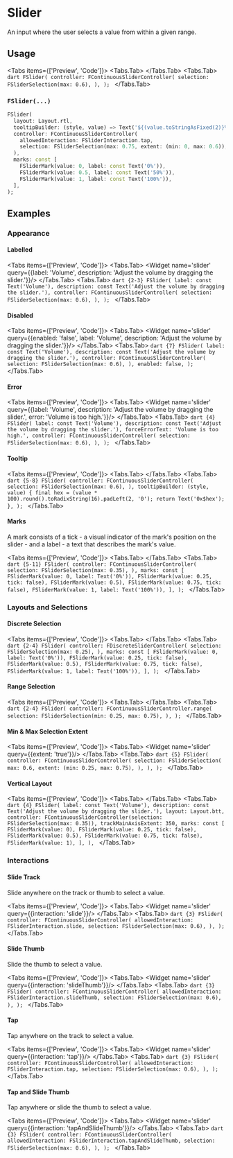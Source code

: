 
# Slider
An input where the user selects a value from within a given range.

<LinkBadgeGroup>
    <LinkBadge label="API Reference" href="https://pub.dev/documentation/forui/latest/forui.widgets.slider/forui.widgets.slider-library.html"/>
</LinkBadgeGroup>

## Usage

<Tabs items={['Preview', 'Code']}>
  <Tabs.Tab>
    <Widget name='slider'/>
  </Tabs.Tab>
  <Tabs.Tab>
        ```dart
        FSlider(
          controller: FContinuousSliderController(
            selection: FSliderSelection(max: 0.6),
          ),
        );
        ```
  </Tabs.Tab>
</Tabs>

### `FSlider(...)`

```dart
FSlider(
  layout: Layout.rtl,
  tooltipBuilder: (style, value) => Text('${(value.toStringAsFixed(2)}%'),
  controller: FContinuousSliderController(
    allowedInteraction: FSliderInteraction.tap,
    selection: FSliderSelection(max: 0.75, extent: (min: 0, max: 0.6)),
  ),
  marks: const [
    FSliderMark(value: 0, label: const Text('0%')),
    FSliderMark(value: 0.5, label: const Text('50%')),
    FSliderMark(value: 1, label: const Text('100%')),
  ],
);
```

## Examples

### Appearance

#### Labelled

<Tabs items={['Preview', 'Code']}>
  <Tabs.Tab>
    <Widget name='slider' query={{label: 'Volume', description: 'Adjust the volume by dragging the slider.'}}/>
  </Tabs.Tab>
  <Tabs.Tab>
        ```dart {2-3}
        FSlider(
          label: const Text('Volume'),
          description: const Text('Adjust the volume by dragging the slider.'),
          controller: FContinuousSliderController(
            selection: FSliderSelection(max: 0.6),
          ),
        );
        ```
  </Tabs.Tab>
</Tabs>

#### Disabled

<Tabs items={['Preview', 'Code']}>
  <Tabs.Tab>
    <Widget name='slider' query={{enabled: 'false', label: 'Volume', description: 'Adjust the volume by dragging the slider.'}}/>
  </Tabs.Tab>
  <Tabs.Tab>
        ```dart {7}
        FSlider(
          label: const Text('Volume'),
          description: const Text('Adjust the volume by dragging the slider.'),
          controller: FContinuousSliderController(
            selection: FSliderSelection(max: 0.6),
          ),
          enabled: false,
        );
        ```
  </Tabs.Tab>
</Tabs>

#### Error

<Tabs items={['Preview', 'Code']}>
  <Tabs.Tab>
    <Widget name='slider' query={{label: 'Volume', description: 'Adjust the volume by dragging the slider.', error: 'Volume is too high.'}}/>
  </Tabs.Tab>
  <Tabs.Tab>
        ```dart {4}
        FSlider(
          label: const Text('Volume'),
          description: const Text('Adjust the volume by dragging the slider.'),
          forceErrorText: 'Volume is too high.',
          controller: FContinuousSliderController(
            selection: FSliderSelection(max: 0.6),
          ),
        );
        ```
  </Tabs.Tab>
</Tabs>


#### Tooltip

<Tabs items={['Preview', 'Code']}>
  <Tabs.Tab>
    <Widget name='slider' variant='tooltip'/>
  </Tabs.Tab>
  <Tabs.Tab>
        ```dart {5-8}
        FSlider(
          controller: FContinuousSliderController(
            selection: FSliderSelection(max: 0.6),
          ),
          tooltipBuilder: (style, value) {
            final hex = (value * 100).round().toRadixString(16).padLeft(2, '0');
            return Text('0x$hex');
          },
        );
        ```
  </Tabs.Tab>
</Tabs>

#### Marks

A mark consists of a tick - a visual indicator of the mark's position on the slider - and a label - a text that
describes the mark's value.

<Tabs items={['Preview', 'Code']}>
  <Tabs.Tab>
    <Widget name='slider' variant='marks'/>
  </Tabs.Tab>
  <Tabs.Tab>
        ```dart {5-11}
        FSlider(
          controller: FContinuousSliderController(
            selection: FSliderSelection(max: 0.35),
          ),
          marks: const [
            FSliderMark(value: 0, label: Text('0%')),
            FSliderMark(value: 0.25, tick: false),
            FSliderMark(value: 0.5),
            FSliderMark(value: 0.75, tick: false),
            FSliderMark(value: 1, label: Text('100%')),
          ],
        );
        ```
  </Tabs.Tab>
</Tabs>

### Layouts and Selections

#### Discrete Selection

<Tabs items={['Preview', 'Code']}>
  <Tabs.Tab>
    <Widget name='slider' variant='discrete'/>
  </Tabs.Tab>
  <Tabs.Tab>
        ```dart {2-4}
        FSlider(
          controller: FDiscreteSliderController(
            selection: FSliderSelection(max: 0.25),
          ),
          marks: const [
            FSliderMark(value: 0, label: Text('0%')),
            FSliderMark(value: 0.25, tick: false),
            FSliderMark(value: 0.5),
            FSliderMark(value: 0.75, tick: false),
            FSliderMark(value: 1, label: Text('100%')),
          ],
        );
        ```
  </Tabs.Tab>
</Tabs>

#### Range Selection

<Tabs items={['Preview', 'Code']}>
  <Tabs.Tab>
    <Widget name='slider' variant='range'/>
  </Tabs.Tab>
  <Tabs.Tab>
        ```dart {2-4}
        FSlider(
          controller: FContinuousSliderController.range(
            selection: FSliderSelection(min: 0.25, max: 0.75),
          ),
        );
        ```
  </Tabs.Tab>
</Tabs>

#### Min & Max Selection Extent

<Tabs items={['Preview', 'Code']}>
  <Tabs.Tab>
    <Widget name='slider' query={{extent: 'true'}}/>
  </Tabs.Tab>
  <Tabs.Tab>
        ```dart {5}
        FSlider(
          controller: FContinuousSliderController(
            selection: FSliderSelection(
                max: 0.6,
                extent: (min: 0.25, max: 0.75),
            ),
          ),
        );
        ```
  </Tabs.Tab>
</Tabs>

#### Vertical Layout

<Tabs items={['Preview', 'Code']}>
  <Tabs.Tab>
    <Widget name='slider' variant='vertical' height={500}/>
  </Tabs.Tab>
  <Tabs.Tab>
        ```dart {4}
        FSlider(
          label: const Text('Volume'),
          description: const Text('Adjust the volume by dragging the slider.'),
          layout: Layout.btt,
          controller: FContinuousSliderController(selection: FSliderSelection(max: 0.35)),
          trackMainAxisExtent: 350,
          marks: const [
            FSliderMark(value: 0),
            FSliderMark(value: 0.25, tick: false),
            FSliderMark(value: 0.5),
            FSliderMark(value: 0.75, tick: false),
            FSliderMark(value: 1),
          ],
        ),
        ```
  </Tabs.Tab>
</Tabs>

### Interactions

#### Slide Track

Slide anywhere on the track or thumb to select a value.

<Tabs items={['Preview', 'Code']}>
  <Tabs.Tab>
    <Widget name='slider' query={{interaction: 'slide'}}/>
  </Tabs.Tab>
  <Tabs.Tab>
        ```dart {3}
        FSlider(
          controller: FContinuousSliderController(
            allowedInteraction: FSliderInteraction.slide,
            selection: FSliderSelection(max: 0.6),
          ),
        );
        ```
  </Tabs.Tab>
</Tabs>

#### Slide Thumb

Slide the thumb to select a value.

<Tabs items={['Preview', 'Code']}>
  <Tabs.Tab>
    <Widget name='slider' query={{interaction: 'slideThumb'}}/>
  </Tabs.Tab>
  <Tabs.Tab>
        ```dart {3}
        FSlider(
          controller: FContinuousSliderController(
            allowedInteraction: FSliderInteraction.slideThumb,
            selection: FSliderSelection(max: 0.6),
          ),
        );
        ```
  </Tabs.Tab>
</Tabs>

#### Tap

Tap anywhere on the track to select a value.

<Tabs items={['Preview', 'Code']}>
  <Tabs.Tab>
    <Widget name='slider' query={{interaction: 'tap'}}/>
  </Tabs.Tab>
  <Tabs.Tab>
        ```dart {3}
        FSlider(
          controller: FContinuousSliderController(
            allowedInteraction: FSliderInteraction.tap,
            selection: FSliderSelection(max: 0.6),
          ),
        );
        ```
  </Tabs.Tab>
</Tabs>

#### Tap and Slide Thumb

Tap anywhere or slide the thumb to select a value.

<Tabs items={['Preview', 'Code']}>
  <Tabs.Tab>
    <Widget name='slider' query={{interaction: 'tapAndSlideThumb'}}/>
  </Tabs.Tab>
  <Tabs.Tab>
        ```dart {3}
        FSlider(
          controller: FContinuousSliderController(
            allowedInteraction: FSliderInteraction.tapAndSlideThumb,
            selection: FSliderSelection(max: 0.6),
          ),
        );
        ```
  </Tabs.Tab>
</Tabs>
